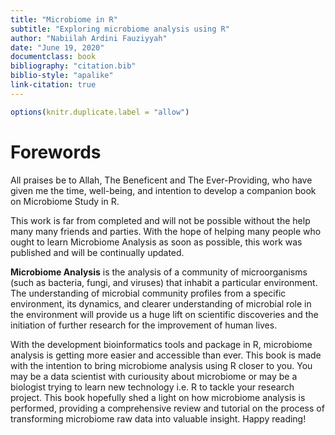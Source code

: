 ```yaml
---
title: "Microbiome in R"
subtitle: "Exploring microbiome analysis using R"
author: "Nabiilah Ardini Fauziyyah"
date: "June 19, 2020"
documentclass: book
bibliography: "citation.bib" 
biblio-style: "apalike"
link-citation: true
---
```


```r
options(knitr.duplicate.label = "allow")
```

# Forewords

 All praises be to Allah, The Beneficent and The Ever-Providing, who have given me the time, well-being, and intention to develop a companion book on Microbiome Study in R. 

This work is far from completed and will not be possible without the help many many friends and parties. With the hope of helping many people who ought to learn Microbiome Analysis as soon as possible, this work was published and will be continually updated.

**Microbiome Analysis** is the analysis of a community of microorganisms (such as bacteria, fungi, and viruses) that inhabit a particular environment. The understanding of microbial community profiles from a specific environment, its dynamics, and clearer understanding of microbial role in the environment will provide us a huge lift on scientific discoveries and the initiation of further research for the improvement of human lives.

With the development bioinformatics tools and package in R, microbiome analysis is getting more easier and accessible than ever. This book is made with the intention to bring microbiome analysis using R closer to you. You may be a data scientist with curiousity about microbiome or may be a biologist trying to learn new technology i.e. R to tackle your research project. This book hopefully shed a light on how microbiome analysis is performed, providing a comprehensive review and tutorial on the process of transforming microbiome raw data into valuable insight. Happy reading!
